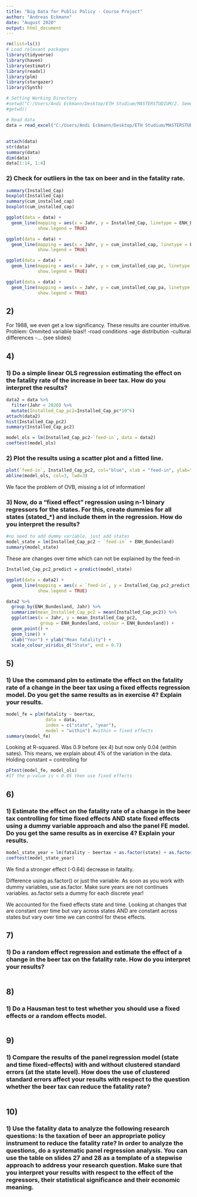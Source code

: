 ```yaml
---
title: "Big Data for Public Policy - Course Project"
author: "Andreas Eckmann"
date: "August 2020"
output: html_document
---
```


```r
rm(list=ls())
# Load relevant packages
library(tidyverse)
library(haven)
library(estimatr)
library(readxl)
library(plm)
library(stargazer)
library(Synth)
```

```r
# Setting Working Directory
#setwd("C:/Users/Andi Eckmann/Desktop/ETH Studium/MASTERSTUDIUM/2. Semester/Big Data for Public Policy/big_data_policy_2020/course_project/data/")
#getwd()
```
```r
# Read data
data = read_excel("C:/Users/Andi Eckmann/Desktop/ETH Studium/MASTERSTUDIUM/2. Semester/Big Data for Public Policy/big_data_policy_2020/course_project/data/Cumm_and_ann_installed_cap_nach_bundesland.xlsx")
```

## 
```r
attach(data)
str(data)
summary(data)
dim(data)
data[1:14, 1:4]
```

### 2) Check for outliers in the tax on beer and in the fatality rate.
```r
summary(Installed_Cap)
boxplot(Installed_Cap)
summary(cum_installed_cap)
boxplot(cum_installed_cap)
```

```r
ggplot(data = data) +
  geom_line(mapping = aes(x = Jahr, y = Installed_Cap, linetype = ENH_Bundesland, color= ENH_Bundesland),
            show.legend = TRUE)
```

```r
ggplot(data = data) +
  geom_line(mapping = aes(x = Jahr, y = cum_installed_cap, linetype = ENH_Bundesland, color= ENH_Bundesland),
            show.legend = TRUE)
```

```r
ggplot(data = data) +
  geom_line(mapping = aes(x = Jahr, y = cum_installed_cap_pc, linetype = ENH_Bundesland, color= ENH_Bundesland),
            show.legend = TRUE)
```
```r
ggplot(data = data) +
  geom_line(mapping = aes(x = Jahr, y = cum_installed_cap_pa, linetype = ENH_Bundesland, color= ENH_Bundesland),
            show.legend = TRUE)
```

## 2)
For 1988, we even get a low significancy. These results are counter intuitive.
Problem: Ommited variable bias!!
-road conditions
-age distribution
-cultural differences
-... (see slides)

## 4)
### 1) Do a simple linear OLS regression estimating the effect on the fatality rate of the increase in beer tax. How do you interpret the results?
```r
data2 = data %>%
  filter(Jahr < 2020) %>%
  mutate(Installed_Cap_pc2=Installed_Cap_pc*10^6)
attach(data2)
hist(Installed_Cap_pc2)
summary(Installed_Cap_pc2)
```


```r
model_ols = lm(Installed_Cap_pc2~`feed-in`, data = data2)
coeftest(model_ols)
```

### 2) Plot the results using a scatter plot and a fitted line.
```r
plot(`feed-in`, Installed_Cap_pc2, col="blue", xlab = "feed-in", ylab="Installed_cap_pc [W/1000cap]")
abline(model_ols, col=3, lwd=3)
```
We face the problem of OVB, missing a lot of information!

### 3) Now, do a “fixed effect” regression using n-1 binary regressors for the states. For this, create dummies for all states (stated_*) and include them in the regression. How do you interpret the results?
```r
#no need to add dummy variable, just add states
model_state = lm(Installed_Cap_pc2 ~ `feed-in` + ENH_Bundesland)
summary(model_state)
```

These are changes over time which can not be explained by the feed-in

```r
Installed_Cap_pc2_predict = predict(model_state)

ggplot(data = data2) +
  geom_line(mapping = aes(x = `feed-in`, y = Installed_Cap_pc2_predict, color = ENH_Bundesland),
            show.legend = TRUE)
```


```r
data2 %>%
  group_by(ENH_Bundesland, Jahr) %>%
  summarize(mean_Installed_Cap_pc2 = mean(Installed_Cap_pc2)) %>%
  ggplot(aes(x = Jahr, y = mean_Installed_Cap_pc2,
             group = ENH_Bundesland, colour = ENH_Bundesland)) +
  geom_point() +
  geom_line() +
  xlab("Year") + ylab("Mean fatality") +
  scale_colour_viridis_d("State", end = 0.7)
```

## 5)
### 1) Use the command plm to estimate the effect on the fatality rate of a change in the beer tax using a fixed effects regression model. Do you get the same results as in exercise 4? Explain your results.
```r
model_fe = plm(fatality ~ beertax,
               data = data,
               index = c("state", "year"),
               model = "within") #within = fixed effects
summary(model_fe)
```

Looking at R-squared. Was 0.9 before (ex 4) but now only 0.04 (within sates). This means, we explain about 4% of the variation in the data.
Holding constant = controlling for

```r
pFtest(model_fe, model_ols)
#If the p-value is < 0.05 then use fixed effects
```

## 6)
### 1) Estimate the effect on the fatality rate of a change in the beer tax controlling for time fixed effects AND state fixed effects using a dummy variable approach and also the panel FE model. Do you get the same results as in exercise 4? Explain your results.
```r
model_state_year = lm(fatality ~ beertax + as.factor(state) + as.factor(year))
coeftest(model_state_year)
```

We find a stronger effect (-0.64) decrease in fatality.

Difference using as.factor() or just the variable: As soon as you work with dummy variables, use as.factor. Make sure years are not continues variables. as.factor sets a dummy for each discrete year!

We accounted for the fixed effects state and time. Looking at changes that are constant over time but vary across states AND are constant across states but vary over time we can control for these effects.

## 7)
### 1) Do a random effect regression and estimate the effect of a change in the beer tax on the fatality rate. How do you interpret your results?
```r

```

## 8)
### 1) Do a Hausman test to test whether you should use a fixed effects or a random effects model.
```r

```

## 9)
### 1) Compare the results of the panel regression model (state and time fixed-effects) with and without clustered standard errors (at the state level). How does the use of clustered standard errors affect your results with respect to the question whether the beer tax can reduce the fatality rate?
```r

```

## 10)
### 1) Use the fatality data to analyze the following research questions: Is the taxation of beer an appropriate policy instrument to reduce the fatality rate? In order to analyze the questions, do a systematic panel regression analysis. You can use the table on slides 27 and 28 as a template of a stepwise approach to address your research question. Make sure that you interpret your results with respect to the effect of the regressors, their statistical significance and their economic meaning.